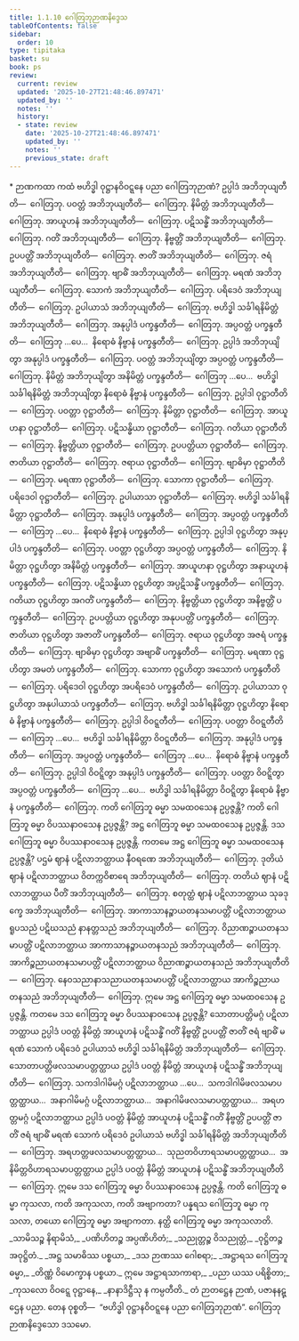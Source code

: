 ```yaml
---
title: 1.1.10 ဂေါတြဘုဉာဏနိဒ္ဒေသ
tableOfContents: false
sidebar:
  order: 10
type: tipitaka
basket: su
book: ps
review:
  current: review
  updated: '2025-10-27T21:48:46.897471'
  updated_by: ''
  notes: ''
  history:
  - state: review
    date: '2025-10-27T21:48:46.897471'
    updated_by: ''
    notes: ''
    previous_state: draft
---
```



<ReviewStatus review={frontmatter.review} showDetails={true} />

<HypothesisAnnotation frontmatter={frontmatter} />

<DynamicBreadcrumb />

<Paragraph type="center" book="ps">
* ဉာဏကထာ
</Paragraph>


<Division number="59" book="ps" e="ch" v="26" p="4">

<Paragraph number="418" book="ps">
ကထံ ဗဟိဒ္ဓါ ဝုဋ္ဌာနဝိဝဋ္ဋနေ ပညာ ဂေါတြဘုဉာဏံ? ဥပ္ပါဒံ အဘိဘုယျတီတိ—  ဂေါတြဘု. ပဝတ္တံ အဘိဘုယျတီတိ—  ဂေါတြဘု. နိမိတ္တံ အဘိဘုယျတီတိ—  ဂေါတြဘု. အာယူဟနံ အဘိဘုယျတီတိ—  ဂေါတြဘု. ပဋိသန္ဓိံ အဘိဘုယျတီတိ—  ဂေါတြဘု. ဂတိံ အဘိဘုယျတီတိ—  ဂေါတြဘု. နိဗ္ဗတ္တိံ အဘိဘုယျတီတိ—  ဂေါတြဘု. ဥပပတ္တိံ အဘိဘုယျတီတိ—  ဂေါတြဘု. ဇာတိံ အဘိဘုယျတီတိ—  ဂေါတြဘု. ဇရံ အဘိဘုယျတီတိ—  ဂေါတြဘု. ဗျာဓိံ အဘိဘုယျတီတိ—  ဂေါတြဘု. မရဏံ အဘိဘုယျတီတိ—  ဂေါတြဘု. သောကံ အဘိဘုယျတီတိ—  ဂေါတြဘု. ပရိဒေဝံ အဘိဘုယျတီတိ—  ဂေါတြဘု. ဥပါယာသံ အဘိဘုယျတီတိ—  ဂေါတြဘု. ဗဟိဒ္ဓါ သင်္ခါရနိမိတ္တံ အဘိဘုယျတီတိ—  ဂေါတြဘု. အနုပ္ပါဒံ ပက္ခန္ဒတီတိ—  ဂေါတြဘု. အပ္ပဝတ္တံ ပက္ခန္ဒတီတိ—  ဂေါတြဘု …ပေ…  နိရောဓံ နိဗ္ဗာနံ ပက္ခန္ဒတီတိ—  ဂေါတြဘု.
</Paragraph>

<Paragraph number="419" book="ps">
ဥပ္ပါဒံ အဘိဘုယျိတွာ အနုပ္ပါဒံ ပက္ခန္ဒတီတိ—  ဂေါတြဘု. ပဝတ္တံ အဘိဘုယျိတွာ အပ္ပဝတ္တံ ပက္ခန္ဒတီတိ—  ဂေါတြဘု. နိမိတ္တံ အဘိဘုယျိတွာ အနိမိတ္တံ ပက္ခန္ဒတီတိ—  ဂေါတြဘု …ပေ…  ဗဟိဒ္ဓါ သင်္ခါရနိမိတ္တံ အဘိဘုယျိတွာ နိရောဓံ နိဗ္ဗာနံ ပက္ခန္ဒတီတိ—  ဂေါတြဘု.
</Paragraph>

<Paragraph number="420" book="ps">
ဥပ္ပါဒါ ဝုဋ္ဌာတီတိ—  ဂေါတြဘု. ပဝတ္တာ ဝုဋ္ဌာတီတိ—  ဂေါတြဘု. နိမိတ္တာ ဝုဋ္ဌာတီတိ—  ဂေါတြဘု. အာယူဟနာ ဝုဋ္ဌာတီတိ—  ဂေါတြဘု. ပဋိသန္ဓိယာ ဝုဋ္ဌာတီတိ—  ဂေါတြဘု. ဂတိယာ ဝုဋ္ဌာတီတိ—  ဂေါတြဘု. နိဗ္ဗတ္တိယာ ဝုဋ္ဌာတီတိ—  ဂေါတြဘု. ဥပပတ္တိယာ ဝုဋ္ဌာတီတိ—  ဂေါတြဘု. ဇာတိယာ ဝုဋ္ဌာတီတိ—  ဂေါတြဘု. ဇရာယ ဝုဋ္ဌာတီတိ—  ဂေါတြဘု. ဗျာဓိမှာ ဝုဋ္ဌာတီတိ—  ဂေါတြဘု. မရဏာ ဝုဋ္ဌာတီတိ—  ဂေါတြဘု. သောကာ ဝုဋ္ဌာတီတိ—  ဂေါတြဘု. ပရိဒေဝါ ဝုဋ္ဌာတီတိ—  ဂေါတြဘု. ဥပါယာသာ ဝုဋ္ဌာတီတိ—  ဂေါတြဘု. ဗဟိဒ္ဓါ သင်္ခါရနိမိတ္တာ ဝုဋ္ဌာတီတိ—  ဂေါတြဘု. အနုပ္ပါဒံ ပက္ခန္ဒတီတိ—  ဂေါတြဘု. အပ္ပဝတ္တံ ပက္ခန္ဒတီတိ—  ဂေါတြဘု …ပေ…  နိရောဓံ နိဗ္ဗာနံ ပက္ခန္ဒတီတိ—  ဂေါတြဘု.
</Paragraph>

<Paragraph number="421" book="ps">
ဥပ္ပါဒါ ဝုဋ္ဌဟိတွာ အနုပ္ပါဒံ ပက္ခန္ဒတီတိ—  ဂေါတြဘု. ပဝတ္တာ ဝုဋ္ဌဟိတွာ အပ္ပဝတ္တံ ပက္ခန္ဒတီတိ—  ဂေါတြဘု. နိမိတ္တာ ဝုဋ္ဌဟိတွာ အနိမိတ္တံ ပက္ခန္ဒတီတိ—  ဂေါတြဘု. အာယူဟနာ ဝုဋ္ဌဟိတွာ အနာယူဟနံ ပက္ခန္ဒတီတိ—  ဂေါတြဘု. ပဋိသန္ဓိယာ ဝုဋ္ဌဟိတွာ အပ္ပဋိသန္ဓိံ ပက္ခန္ဒတီတိ—  ဂေါတြဘု. ဂတိယာ ဝုဋ္ဌဟိတွာ အဂတိံ ပက္ခန္ဒတီတိ—  ဂေါတြဘု. နိဗ္ဗတ္တိယာ ဝုဋ္ဌဟိတွာ အနိဗ္ဗတ္တိံ ပက္ခန္ဒတီတိ—  ဂေါတြဘု. ဥပပတ္တိယာ ဝုဋ္ဌဟိတွာ အနုပပတ္တိံ ပက္ခန္ဒတီတိ—  ဂေါတြဘု. ဇာတိယာ ဝုဋ္ဌဟိတွာ အဇာတိံ ပက္ခန္ဒတီတိ—  ဂေါတြဘု. ဇရာယ ဝုဋ္ဌဟိတွာ အဇရံ ပက္ခန္ဒတီတိ—  ဂေါတြဘု. ဗျာဓိမှာ ဝုဋ္ဌဟိတွာ အဗျာဓိံ ပက္ခန္ဒတီတိ—  ဂေါတြဘု. မရဏာ ဝုဋ္ဌဟိတွာ အမတံ ပက္ခန္ဒတီတိ—  ဂေါတြဘု. သောကာ ဝုဋ္ဌဟိတွာ အသောကံ ပက္ခန္ဒတီတိ—  ဂေါတြဘု. ပရိဒေဝါ ဝုဋ္ဌဟိတွာ အပရိဒေဝံ ပက္ခန္ဒတီတိ—  ဂေါတြဘု. ဥပါယာသာ ဝုဋ္ဌဟိတွာ အနုပါယာသံ ပက္ခန္ဒတီတိ—  ဂေါတြဘု. ဗဟိဒ္ဓါ သင်္ခါရနိမိတ္တာ ဝုဋ္ဌဟိတွာ နိရောဓံ နိဗ္ဗာနံ ပက္ခန္ဒတီတိ—  ဂေါတြဘု.
</Paragraph>

<Paragraph number="422" book="ps">
ဥပ္ပါဒါ ဝိဝဋ္ဋတီတိ—  ဂေါတြဘု. ပဝတ္တာ ဝိဝဋ္ဋတီတိ—  ဂေါတြဘု …ပေ…  ဗဟိဒ္ဓါ သင်္ခါရနိမိတ္တာ ဝိဝဋ္ဋတီတိ—  ဂေါတြဘု. အနုပ္ပါဒံ ပက္ခန္ဒတီတိ—  ဂေါတြဘု. အပ္ပဝတ္တံ ပက္ခန္ဒတီတိ—  ဂေါတြဘု …ပေ…  နိရောဓံ နိဗ္ဗာနံ ပက္ခန္ဒတီတိ—  ဂေါတြဘု.
</Paragraph>

<Paragraph number="423" book="ps">
ဥပ္ပါဒါ ဝိဝဋ္ဋိတွာ အနုပ္ပါဒံ ပက္ခန္ဒတီတိ—  ဂေါတြဘု. ပဝတ္တာ ဝိဝဋ္ဋိတွာ အပ္ပဝတ္တံ ပက္ခန္ဒတီတိ—  ဂေါတြဘု …ပေ…  ဗဟိဒ္ဓါ သင်္ခါရနိမိတ္တာ ဝိဝဋ္ဋိတွာ နိရောဓံ နိဗ္ဗာနံ ပက္ခန္ဒတီတိ—  ဂေါတြဘု.
</Paragraph>

</Division>
<Division number="60" book="ps" e="ch" v="26" p="4">

<Paragraph number="424" book="ps">
ကတိ ဂေါတြဘူ ဓမ္မာ သမထဝသေန ဥပ္ပဇ္ဇန္တိ? ကတိ ဂေါတြဘူ ဓမ္မာ ဝိပဿနာဝသေန ဥပ္ပဇ္ဇန္တိ? အဋ္ဌ ဂေါတြဘူ ဓမ္မာ သမထဝသေန ဥပ္ပဇ္ဇန္တိ. ဒသ ဂေါတြဘူ ဓမ္မာ ဝိပဿနာဝသေန ဥပ္ပဇ္ဇန္တိ.
</Paragraph>

<Paragraph number="425" book="ps">
ကတမေ အဋ္ဌ ဂေါတြဘူ ဓမ္မာ သမထဝသေန ဥပ္ပဇ္ဇန္တိ? ပဌမံ ဈာနံ ပဋိလာဘတ္ထာယ နီဝရဏေ အဘိဘုယျတီတိ—  ဂေါတြဘု. ဒုတိယံ ဈာနံ ပဋိလာဘတ္ထာယ ဝိတက္ကဝိစာရေ အဘိဘုယျတီတိ—  ဂေါတြဘု. တတိယံ ဈာနံ ပဋိလာဘတ္ထာယ ပီတိံ အဘိဘုယျတီတိ—  ဂေါတြဘု. စတုတ္ထံ ဈာနံ ပဋိလာဘတ္ထာယ သုခဒုက္ခေ အဘိဘုယျတီတိ—  ဂေါတြဘု. အာကာသာနဉ္စာယတနသမာပတ္တိံ ပဋိလာဘတ္ထာယ ရူပသညံ ပဋိဃသညံ နာနတ္တသညံ အဘိဘုယျတီတိ—  ဂေါတြဘု. ဝိညာဏဉ္စာယတနသမာပတ္တိံ ပဋိလာဘတ္ထာယ အာကာသာနဉ္စာယတနသညံ အဘိဘုယျတီတိ—  ဂေါတြဘု. အာကိဉ္စညာယတနသမာပတ္တိံ ပဋိလာဘတ္ထာယ ဝိညာဏဉ္စာယတနသညံ အဘိဘုယျတီတိ—  ဂေါတြဘု. နေဝသညာနာသညာယတနသမာပတ္တိံ ပဋိလာဘတ္ထာယ အာကိဉ္စညာယတနသညံ အဘိဘုယျတီတိ—  ဂေါတြဘု. ဣမေ အဋ္ဌ ဂေါတြဘူ ဓမ္မာ သမထဝသေန ဥပ္ပဇ္ဇန္တိ.
</Paragraph>

<Paragraph number="426" book="ps">
ကတမေ ဒသ ဂေါတြဘူ ဓမ္မာ ဝိပဿနာဝသေန ဥပ္ပဇ္ဇန္တိ? သောတာပတ္တိမဂ္ဂံ ပဋိလာဘတ္ထာယ ဥပ္ပါဒံ ပဝတ္တံ နိမိတ္တံ အာယူဟနံ ပဋိသန္ဓိံ ဂတိံ နိဗ္ဗတ္တိံ ဥပပတ္တိံ ဇာတိံ ဇရံ ဗျာဓိံ မရဏံ သောကံ ပရိဒေဝံ ဥပါယာသံ ဗဟိဒ္ဓါ သင်္ခါရနိမိတ္တံ အဘိဘုယျတီတိ—  ဂေါတြဘု. သောတာပတ္တိဖလသမာပတ္တတ္ထာယ ဥပ္ပါဒံ ပဝတ္တံ နိမိတ္တံ အာယူဟနံ ပဋိသန္ဓိံ အဘိဘုယျတီတိ—  ဂေါတြဘု. သကဒါဂါမိမဂ္ဂံ ပဋိလာဘတ္ထာယ …ပေ…  သကဒါဂါမိဖလသမာပတ္တတ္ထာယ…  အနာဂါမိမဂ္ဂံ ပဋိလာဘတ္ထာယ…  အနာဂါမိဖလသမာပတ္တတ္ထာယ…  အရဟတ္တမဂ္ဂံ ပဋိလာဘတ္ထာယ ဥပ္ပါဒံ ပဝတ္တံ နိမိတ္တံ အာယူဟနံ ပဋိသန္ဓိံ ဂတိံ နိဗ္ဗတ္တိံ ဥပပတ္တိံ ဇာတိံ ဇရံ ဗျာဓိံ မရဏံ သောကံ ပရိဒေဝံ ဥပါယာသံ ဗဟိဒ္ဓါ သင်္ခါရနိမိတ္တံ အဘိဘုယျတီတိ—  ဂေါတြဘု. အရဟတ္တဖလသမာပတ္တတ္ထာယ…  သုညတဝိဟာရသမာပတ္တတ္ထာယ…  အနိမိတ္တဝိဟာရသမာပတ္တတ္ထာယ ဥပ္ပါဒံ ပဝတ္တံ နိမိတ္တံ အာယူဟနံ ပဋိသန္ဓိံ အဘိဘုယျတီတိ—  ဂေါတြဘု. ဣမေ ဒသ ဂေါတြဘူ ဓမ္မာ ဝိပဿနာဝသေန ဥပ္ပဇ္ဇန္တိ.
</Paragraph>

<Paragraph number="427" book="ps">
ကတိ ဂေါတြဘူ ဓမ္မာ ကုသလာ, ကတိ အကုသလာ, ကတိ အဗျာကတာ? ပန္နရသ ဂေါတြဘူ ဓမ္မာ ကုသလာ, တယော ဂေါတြဘူ ဓမ္မာ အဗျာကတာ. နတ္ထိ ဂေါတြဘူ ဓမ္မာ အကုသလာတိ.
</Paragraph>

<Paragraph number="428" type="verses" book="ps">
_သာမိသဉ္စ နိရာမိသံ,_  
_ပဏိဟိတဉ္စ အပ္ပဏိဟိတံ;_  
_သညုတ္တဉ္စ ဝိသညုတ္တံ,_  
_ဝုဋ္ဌိတဉ္စ အဝုဋ္ဌိတံ._  

</Paragraph>

<Paragraph number="429" type="verses" book="ps">
_အဋ္ဌ သမာဓိဿ ပစ္စယာ,_  
_ဒသ ဉာဏဿ ဂေါစရာ;_  
_အဋ္ဌာရသ ဂေါတြဘူ ဓမ္မာ,_  
_တိဏ္ဏံ ဝိမောက္ခာန ပစ္စယာ._  

</Paragraph>

<Paragraph number="430" type="verses" book="ps">
ဣမေ အဋ္ဌာရသာကာရာ,_  
_ပညာ ယဿ ပရိစ္စိတာ;_  
_ကုသလော ဝိဝဋ္ဋေ ဝုဋ္ဌာနေ,_  
_နာနာဒိဋ္ဌီသု န ကမ္ပတီတိ._  

</Paragraph>

<Paragraph number="431" book="ps">
တံ ဉာတဋ္ဌေန ဉာဏံ, ပဇာနနဋ္ဌေန ပညာ. တေန ဝုစ္စတိ—  “ဗဟိဒ္ဓါ ဝုဋ္ဌာနဝိဝဋ္ဋနေ ပညာ ဂေါတြဘုဉာဏံ”.

</Paragraph>
</Division>

<Paragraph number="432" type="center" book="ps">
ဂေါတြဘုဉာဏနိဒ္ဒေသော ဒသမော.
</Paragraph>